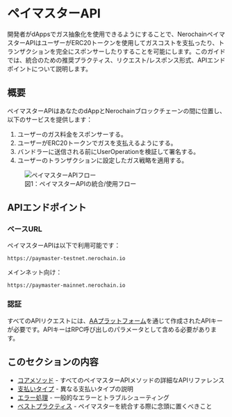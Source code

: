 
# ペイマスターAPI

開発者がdAppsでガス抽象化を使用できるようにすることで、NerochainペイマスターAPIはユーザーがERC20トークンを使用してガスコストを支払ったり、トランザクションを完全にスポンサーしたりすることを可能にします。このガイドでは、統合のための推奨プラクティス、リクエスト/レスポンス形式、APIエンドポイントについて説明します。

## 概要

ペイマスターAPIはあなたのdAppとNerochainブロックチェーンの間に位置し、以下のサービスを提供します：

1. ユーザーのガス料金をスポンサーする。
2. ユーザーがERC20トークンでガスを支払えるようにする。
3. バンドラーに送信される前にUserOperationを検証して署名する。
4. ユーザーのトランザクションに設定したガス戦略を適用する。

<div className="mt-8 mb-8">
  <figure className="text-center">
    <img 
      src="/assets/aaPlatform/figure2.jpeg" 
      alt="ペイマスターAPIフロー"
      className="mx-auto rounded-lg shadow-md"
    />
    <figcaption className="mt-2 text-sm italic text-gray-600">
      図1：ペイマスターAPIの統合/使用フロー
    </figcaption>
  </figure>
</div>

## APIエンドポイント

### ベースURL

ペイマスターAPIは以下で利用可能です：

```
https://paymaster-testnet.nerochain.io
```

メインネット向け：

```
https://paymaster-mainnet.nerochain.io
```

### 認証

すべてのAPIリクエストには、[AAプラットフォーム](https://aa-platform.nerochain.io)を通じて作成されたAPIキーが必要です。APIキーはRPC呼び出しのパラメータとして含める必要があります。

## このセクションの内容

- [コアメソッド](./core-methods) - すべてのペイマスターAPIメソッドの詳細なAPIリファレンス
- [支払いタイプ](./payment-types) - 異なる支払いタイプの説明
- [エラー処理](./error-handling) - 一般的なエラーとトラブルシューティング
- [ベストプラクティス](./best-practices) - ペイマスターを統合する際に念頭に置くべきこと

<PageFeedback path="/ja/developer-tools/paymaster-api" />
